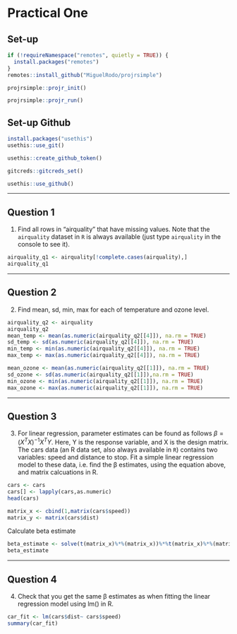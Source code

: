 # Practical One

## Set-up

```r
if (!requireNamespace("remotes", quietly = TRUE)) {
  install.packages("remotes")
}
remotes::install_github("MiguelRodo/projrsimple")
```

```r
projrsimple::projr_init()
```

```r
projrsimple::projr_run()
```

## Set-up Github

```r
install.packages("usethis")
usethis::use_git()
```

```r
usethis::create_github_token()
```

```r
gitcreds::gitcreds_set()
```

```r
usethis::use_github()
```

------------------------------------------------------------------------

## Question 1

1.  Find all rows in “airquality” that have missing values. Note that the `airquality` dataset in `R` is always available (just type `airquality` in the console to see it).

```r
airquality_q1 <- airquality[!complete.cases(airquality),]
airquality_q1
```

------------------------------------------------------------------------

## Question 2

2.  Find mean, sd, min, max for each of temperature and ozone level.

```r
airquality_q2 <- airquality 
airquality_q2
mean_temp <- mean(as.numeric(airquality_q2[[4]]), na.rm = TRUE)
sd_temp <- sd(as.numeric(airquality_q2[[4]]), na.rm = TRUE)
min_temp <- min(as.numeric(airquality_q2[[4]]), na.rm = TRUE)
max_temp <- max(as.numeric(airquality_q2[[4]]), na.rm = TRUE)

mean_ozone <- mean(as.numeric(airquality_q2[[1]]), na.rm = TRUE)
sd_ozone <- sd(as.numeric(airquality_q2[[1]]),na.rm = TRUE)
min_ozone <- min(as.numeric(airquality_q2[[1]]), na.rm = TRUE)
max_ozone <- max(as.numeric(airquality_q2[[1]]), na.rm = TRUE)
```

------------------------------------------------------------------------

## Question 3

3.  For linear regression, parameter estimates can be found as follows $\beta=(X^TX)^{-1}X^TY$. Here, Y is the response variable, and X is the design matrix. The cars data (an R data set, also always available in `R`) contains two variables: speed and distance to stop. Fit a simple linear regression model to these data, i.e. find the β estimates, using the equation above, and matrix calcuations in R.

```r
cars <- cars 
cars[] <- lapply(cars,as.numeric) 
head(cars)  

matrix_x <- cbind(1,matrix(cars$speed)) 
matrix_y <- matrix(cars$dist)
```

Calculate beta estimate

```r
beta_estimate <- solve(t(matrix_x)%*%(matrix_x))%*%t(matrix_x)%*%(matrix_y)
beta_estimate
```

------------------------------------------------------------------------

## Question 4

4.  Check that you get the same β estimates as when fitting the linear regression model using lm() in R.

```r
car_fit <- lm(cars$dist~ cars$speed) 
summary(car_fit)
```
